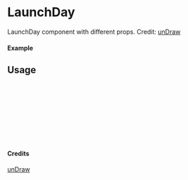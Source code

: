 
<Meta of={LaunchDay} title="unDraw/LaunchDay" />

# LaunchDay

LaunchDay component with different props.
Credit: [unDraw](https://undraw.co/illustrations)

#### Example

<Canvas of={LaunchDay.Primary} />

## Usage

```ts
import { LaunchDay } from "yadl-ui";

const Example = () => {
  return (
      <LaunchDay />
  );
};

export default Example;
```

#### Credits
[unDraw](https://undraw.co/illustrations)
